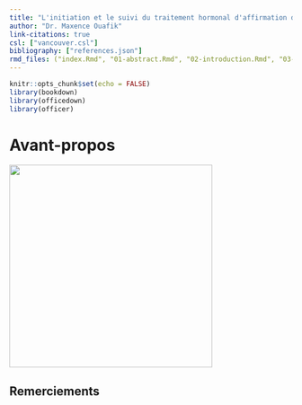 ```yaml
---
title: "L'initiation et le suivi du traitement hormonal d'affirmation de genre en médecine générale : résultats d'une étude de cohorte et recommandations pour la pratique clinique"
author: "Dr. Maxence Ouafik"
link-citations: true
csl: ["vancouver.csl"]
bibliography: ["references.json"]
rmd_files: ("index.Rmd", "01-abstract.Rmd", "02-introduction.Rmd", "03-methodology.Rmd", "04-results.Rmd", "05-discussion.Rmd", "06-conclusion.Rmd", "07-references.Rmd", "08-appendix.Rmd")
---
```


```r
knitr::opts_chunk$set(echo = FALSE)
library(bookdown)
library(officedown)
library(officer)
```

# Avant-propos {#avantpropos}

[![](files/flag.jpg){width="361"}](https://www.freepik.com/vectors/lgbt-flag)

## Remerciements {#remerciements}
